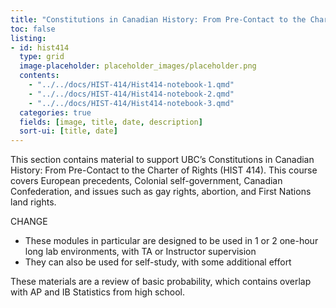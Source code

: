 ```yaml
---
title: "Constitutions in Canadian History: From Pre-Contact to the Charter of Rights (HIST 414)"
toc: false
listing:
- id: hist414
  type: grid
  image-placeholder: placeholder_images/placeholder.png
  contents:
    - "../../docs/HIST-414/Hist414-notebook-1.qmd"
    - "../../docs/HIST-414/Hist414-notebook-2.qmd"
    - "../../docs/HIST-414/Hist414-notebook-3.qmd"
  categories: true
  fields: [image, title, date, description]
  sort-ui: [title, date]
---
```


This section contains material to support UBC's Constitutions in Canadian History: From Pre-Contact to the Charter of Rights (HIST 414).  This course covers European precedents, Colonial self-government, Canadian Confederation, and issues such as gay rights, abortion, and First Nations land rights. 

CHANGE

* These modules in particular are designed to be used in 1 or 2 one-hour long lab environments, with TA or Instructor supervision
* They can also be used for self-study, with some additional effort

These materials are a review of basic probability, which contains overlap with AP and IB Statistics from high school.

::: {#hist414}

:::

